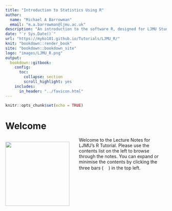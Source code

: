 ```yaml
---
title: "Introduction to Statistics Using R"
author: 
  name: "Michael A Barrowman"
  email: "m.a.barrowman@ljmu.ac.uk"
description: "An introduction to the software R, designed for LJMU Students"
date: "`r Sys.Date()`"
url: "https://myko101.github.io/Tutorials/LJMU_R/"
knit: "bookdown::render_book"
site: "bookdown::bookdown_site"
logo: "images/LJMU_R.png"
output:
  bookdown::gitbook:
    config:
      toc:
        collapse: section
        scroll_highlight: yes
    includes:
      in_header: "../favicon.html"
---
```


```r
knitr::opts_chunk$set(echo = TRUE)
```

# Welcome {-}
<div style= "float:left;position:relative;padding-right:30px;">
![](images/LJMU_R.png){#id .class width=200}
</div>
Welcome to the Lecture Notes for LJMU's R Tutorial. Please use the contents list on the left to browse through the notes. You can expand or minimise the contents by clicking the three bars (![](images/Three_Bars.png){#id .class height=16px}) in the top left.
